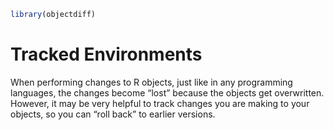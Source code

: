 <!--
%\VignetteEngine{knitr}
%\VignetteIndexEntry{Tracked environments}
-->

```r
library(objectdiff)
```

# Tracked Environments

When performing changes to R objects, just like in any programming languages,
the changes become "lost" because the objects get overwritten. However,
it may be very helpful to track changes you are making to your objects, so
you can "roll back" to earlier versions.
